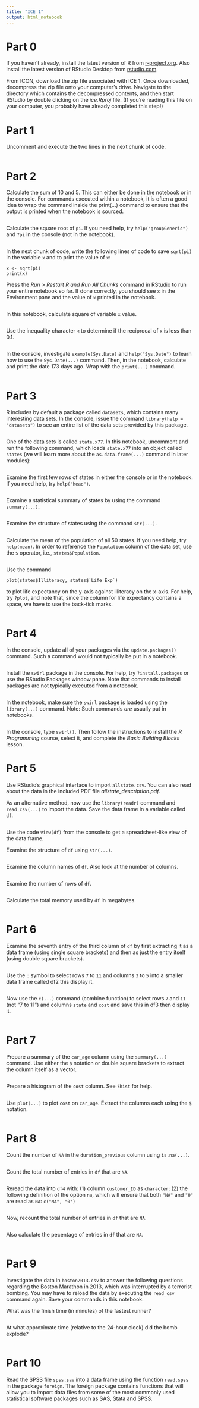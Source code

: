 ---
title: "ICE 1"
output: html_notebook
---

# Part 0

If you haven't already, install the latest version of R from
[r-project.org](http://www.r-project.org). Also install the latest
version of RStudio Desktop from [rstudio.com](http://www.rstudio.com).

From ICON, download the zip file associated with ICE 1. Once downloaded,
decompress the zip file onto your computer's drive. Navigate to the
directory which contains the decompressed contents, and then start
RStudio by double clicking on the *ice.Rproj* file. (If you're reading
this file on your computer, you probably have already completed this
step!)

# Part 1

Uncomment and execute the two lines in the next chunk of code.

```{r}



```

# Part 2

Calculate the sum of 10 and 5. This can either be done in the notebook
or in the console. For commands executed within a notebook, it is often
a good idea to wrap the command inside the print(...) command to ensure
that the output is printed when the notebook is sourced.

```{r}



```

Calculate the square root of `pi`. If you need help, try
`help("groupGeneric")` and `?pi` in the console (not in the notebook).

```{r}



```

In the next chunk of code, write the following lines of code to save
`sqrt(pi)` in the variable `x` and to print the value of `x`:

    x <- sqrt(pi)
    print(x)

Press the *Run > Restart R and Run All Chunks* command in RStudio to run
your entire notebook so far. If done correctly, you should see `x` in
the Environment pane and the value of `x` printed in the notebook.

```{r}



```

In this notebook, calculate square of variable `x` value.

```{r}



```

Use the inequality character `<` to determine if the reciprocal of `x`
is less than 0.1.

```{r}



```

In the console, investigate `example(Sys.Date)` and `help("Sys.Date")`
to learn how to use the `Sys.Date(...)` command. Then, in the notebook,
calculate and print the date 173 days ago. Wrap with the `print(...)`
command.

```{r}



```

# Part 3

R includes by default a package called `datasets`, which contains many
interesting data sets. In the console, issue the command `library(help
= "datasets")` to see an entire list of the data sets provided by this
package.

```{r}



```

One of the data sets is called `state.x77`. In this notebook, uncomment
and run the following command, which loads `state.x77` into an object
called `states` (we will learn more about the `as.data.frame(...)`
command in later modules):

```{r}



```

Examine the first few rows of states in either the console or in the
notebook. If you need help, try `help("head")`.

```{r}



```

Examine a statistical summary of states by using the command
`summary(...)`.

```{r}



```

Examine the structure of states using the command `str(...)`.

```{r}



```

Calculate the mean of the population of all 50 states. If you need help,
try `help(mean)`. In order to reference the `Population` column of the
data set, use the `$` operator, i.e., `states$Population`.

```{r}



```

Use the command

    plot(states$Illiteracy, states$`Life Exp`)

to plot life expectancy on the y-axis against illiteracy on the x-axis.
For help, try `?plot`, and note that, since the column for life
expectancy contains a space, we have to use the back-tick marks.

```{r}



```

# Part 4

In the console, update all of your packages via the `update.packages()`
command. Such a command would not typically be put in a notebook.

```{r}



```

Install the `swirl` package in the console. For help, try
`?install.packages` or use the RStudio Packages window pane. Note that
commands to install packages are not typically executed from a notebook.

```{r}



```

In the notebook, make sure the `swirl` package is loaded using the
`library(...)` command. Note: Such commands *are* usually put in
notebooks.

```{r}



```

In the console, type `swirl()`. Then follow the instructions to install
the *R Programming* course, select it, and complete the *Basic Building
Blocks* lesson.

# Part 5

Use RStudio's graphical interface to import `allstate.csv`. You can also
read about the data in the included PDF file *allstate_description.pdf*.

As an alternative method, now use the `library(readr)` command and
`read_csv(...)` to import the data. Save the data frame in a variable
called `df`.

```{r}



```

Use the code `View(df)` from the console to get a spreadsheet-like view
of the data frame.

Examine the structure of `df` using `str(...)`.

```{r}



```

Examine the column names of `df`. Also look at the number of columns.

```{r}



```

Examine the number of rows of `df`.

```{r}



```

Calculate the total memory used by `df` in megabytes.

```{r}



```

# Part 6

Examine the seventh entry of the third column of `df` by first
extracting it as a data frame (using single square brackets) and then as
just the entry itself (using double square brackets).

```{r}



```

Use the `:` symbol to select rows `7` to `11` and columns `3` to `5`
into a smaller data frame called df2 this display it.

```{r}



```

Now use the `c(...)` command (combine function) to select rows `7` and `11` (not "7 to 11")
and columns `state` and `cost` and save this in df3 then display it.

```{r}



```

# Part 7

Prepare a summary of the `car_age` column using the `summary(...)`
command. Use either the `$` notation or double square brackets to
extract the column itself as a vector.

```{r}



```

Prepare a histogram of the `cost` column. See `?hist` for help.

```{r}



```

Use `plot(...)` to plot `cost` on `car_age`. Extract the columns each
using the `$` notation.

```{r}



```

# Part 8

Count the number of `NA` in the `duration_previous` column using
`is.na(...)`.

```{r}



```

Count the total number of entries in `df` that are `NA`.

```{r}



```

Reread the data into `df4` with: (1) column `customer_ID` as `character`;
(2) the following definition of the option `na`, which will ensure that
both `"NA"` and `"0"` are read as `NA`: `c("NA", "0")`

```{r}



```

Now, recount the total number of entries in `df` that are `NA`.

```{r}



```

Also calculate the pecentage of entries in `df` that are `NA`.

```{r}



```

# Part 9

Investigate the data in `boston2013.csv` to answer the following
questions regarding the Boston Marathon in 2013, which was interrupted
by a terrorist bombing. You may have to reload the data by executing the
`read_csv` command again. Save your commands in this notebook.

What was the finish time (in minutes) of the fastest runner?

```{r}



```

At what approximate time (relative to the 24-hour clock) did the bomb
explode?

```{r}



```

# Part 10

Read the SPSS file `spss.sav` into a data frame using the function
`read.spss` in the package `foreign`. The foreign package contains functions that will allow 
you to import data files from some of the most commonly used statistical software packages 
such as SAS, Stata and SPSS. 

```{r}



```
